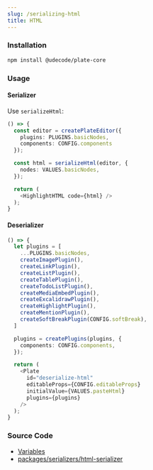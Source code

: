 ```yaml
---
slug: /serializing-html
title: HTML
---
```


### Installation

```bash npm2yarn
npm install @udecode/plate-core
```

### Usage

#### Serializer

Use `serializeHtml`:

```ts live
() => {
  const editor = createPlateEditor({
    plugins: PLUGINS.basicNodes,
    components: CONFIG.components
  });

  const html = serializeHtml(editor, {
    nodes: VALUES.basicNodes,
  });

  return (
    <HighlightHTML code={html} />
  );
}
```

#### Deserializer

```ts live
() => {
  let plugins = [
    ...PLUGINS.basicNodes,
    createImagePlugin(),
    createLinkPlugin(),
    createListPlugin(),
    createTablePlugin(),
    createTodoListPlugin(),
    createMediaEmbedPlugin(),
    createExcalidrawPlugin(),
    createHighlightPlugin(),
    createMentionPlugin(),
    createSoftBreakPlugin(CONFIG.softBreak),
  ]

  plugins = createPlugins(plugins, {
    components: CONFIG.components,
  });

  return (
    <Plate
      id="deserialize-html"
      editableProps={CONFIG.editableProps}
      initialValue={VALUES.pasteHtml}
      plugins={plugins}
    />
  );
}
```

### Source Code

- [Variables](https://github.com/udecode/plate/blob/main/docs/src/live/live.tsx)
- [packages/serializers/html-serializer](https://github.com/udecode/plate/tree/main/packages/serializers/html/src)
